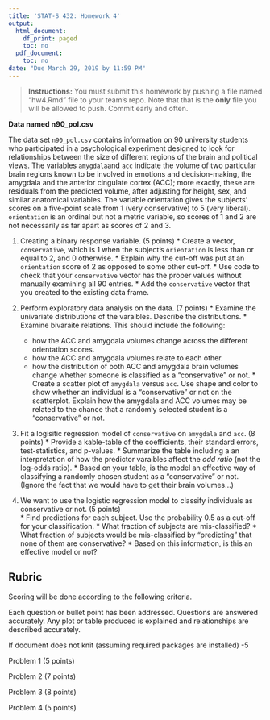 ```yaml
---
title: 'STAT-S 432: Homework 4'
output:
  html_document:
    df_print: paged
    toc: no
  pdf_document:
    toc: no
date: "Due March 29, 2019 by 11:59 PM"
---
```


>  __Instructions:__ You must submit this homework by pushing a file named "hw4.Rmd" file to your team's repo. Note that that is the __only__ file you will be allowed to push. Commit early and often.


__Data named n90_pol.csv__

The data set `n90_pol.csv` contains information on 90 university students who participated in a psychological experiment designed to look for relationships between the size of different regions of the brain and political views. The variables `amygdala`and `acc` indicate the volume of two particular brain regions known to be involved in emotions and decision-making, the amygdala and the anterior cingulate cortex (ACC); more exactly, these are residuals from the predicted volume, after adjusting for height, sex, and similar anatomical variables. The variable orientation gives the subjects' scores on a five-point scale from 1 (very conservative) to 5 (very liberal). `orientation` is an ordinal but not a metric variable, so scores of 1 and 2 are not necessarily as far apart as scores of 2 and 3.

  1. Creating a binary response variable. (5 points)
    * Create a vector, `conservative`, which is 1 when the subject's `orientation` is less than or equal to 2, and 0 otherwise.
    * Explain why the cut-off was put at an `orientation` score of 2 as opposed to some other cut-off.
    * Use code to check that your `conservative` vector has the proper values without manually examining all 90 entries.
    * Add the `conservative` vector that you created to the existing data frame.

  2. Perform exploratory data analysis on the data. (7 points)
    * Examine the univariate distributions of the varaibles. Describe the distributions.
    * Examine bivaraite relations. This should include the following:
        - how the ACC and amygdala volumes change across the different orientation scores. 
        - how the ACC and amygdala volumes relate to each other. 
        - how the distribution of both ACC and amygdala brain volumes change whether someone is classified as a "conservative" or not.
    * Create a scatter plot of `amygdala` versus `acc`. Use shape and color to show whether an individual is a "conservative" or not on the scatterplot. Explain how the amygdala and ACC volumes may be related to the chance that a randomly selected student is a "conservative" or not. 
    
  3. Fit a logisitic regression model of `conservative` on `amygdala` and `acc`. (8 points)
    * Provide a kable-table of the coefficients, their standard errors, test-statistics, and p-values. 
    * Summarize the table including a an interpretation of how the predictor varaibles affect the _odd ratio_ (not the log-odds ratio).
    * Based on your table, is the model an effective way of classifying a randomly chosen student as a "conservative" or not. (Ignore the fact that we would have to get their brain volumes...)

  4. We want to use the logistic regression model to classify individuals as conservative or not. (5 points)     
    * Find predictions for each subject. Use the probability 0.5 as a cut-off for your classification.
    * What fraction of subjects are mis-classified?
    * What fraction of subjects would be mis-classified by "predicting" that none of them are conservative?
    * Based on this information, is this an effective model or not?
    

## Rubric
Scoring will be done according to the following criteria.

Each question or bullet point has been addressed. Questions are answered accurately. Any plot or table produced is explained and relationships are described accurately. 

If document does not knit (assuming required packages are installed) -5

Problem 1 (5 points)

Problem 2 (7 points)

Problem 3 (8 points)

Problem 4 (5 points)